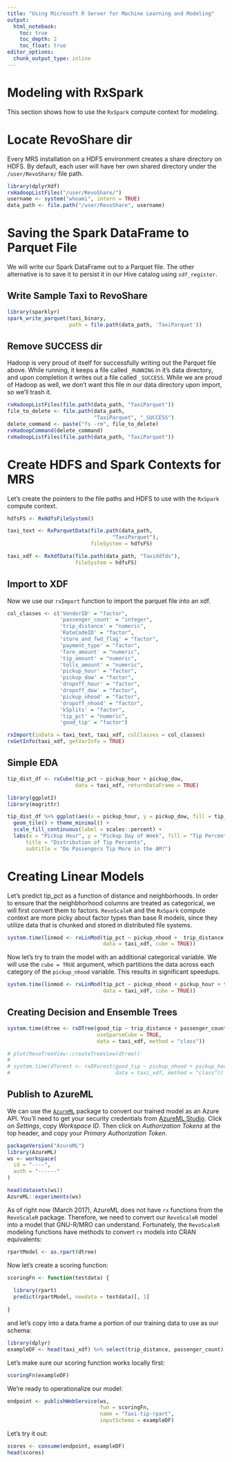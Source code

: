 ```yaml
---
title: "Using Microsoft R Server for Machine Learning and Modeling"
output: 
  html_notebook:
    toc: true
    toc_depth: 2
    toc_float: true
editor_options: 
  chunk_output_type: inline
---
```



# Modeling with RxSpark

This section shows how to use the `RxSpark` compute context for modeling.

# Locate RevoShare dir

Every MRS installation on a HDFS environment creates a share directory on HDFS. By default, each user will have her own shared directory under the `/user/RevoShare/` file path.

```r
library(dplyrXdf)
rxHadoopListFiles("/user/RevoShare/")
username <- system("whoami", intern = TRUE)
data_path <- file.path("/user/RevoShare", username)

```

# Saving the Spark DataFrame to Parquet File

We will write our Spark DataFrame out to a Parquet file. The other alternative is to save it to persist it in our Hive catalog using `sdf_register`.

## Write Sample Taxi to RevoShare 

```r
library(sparklyr)
spark_write_parquet(taxi_binary,
                    path = file.path(data_path, 'TaxiParquet'))


```

## Remove SUCCESS dir

Hadoop is very proud of itself for successfully writing out the Parquet file above. While running, it keeps a file called `_RUNNING` in it's data directory, and upon completion it writes out a file called `_SUCCESS`. While we are proud of Hadoop as well, we don't want this file in our data directory upon import, so we'll trash it.

```r

rxHadoopListFiles(file.path(data_path, "TaxiParquet"))
file_to_delete <- file.path(data_path, 
                            "TaxiParquet", "_SUCCESS")
delete_command <- paste("fs -rm", file_to_delete)
rxHadoopCommand(delete_command)
rxHadoopListFiles(file.path(data_path, "TaxiParquet"))

```


# Create HDFS and Spark Contexts for MRS

Let's create the pointers to the file paths and HDFS to use with the `RxSpark` compute context.

```r

hdfsFS <- RxHdfsFileSystem()

taxi_text <- RxParquetData(file.path(data_path,
                                  "TaxiParquet"),
                           fileSystem = hdfsFS)

taxi_xdf <- RxXdfData(file.path(data_path, "TaxiXdfds"),
                      fileSystem = hdfsFS)


```


## Import to XDF

Now we use our `rxImport` function to import the parquet file into an xdf.

```r


col_classes <- c('VendorID' = "factor",
                 'passenger_count' = "integer",
                 'trip_distance' = "numeric",
                 'RateCodeID' = "factor",
                 'store_and_fwd_flag' = "factor",
                 'payment_type' = "factor",
                 'fare_amount' = "numeric",
                 'tip_amount' = "numeric",
                 'tolls_amount' = "numeric",
                 'pickup_hour' = "factor",
                 'pickup_dow' = "factor",
                 'dropoff_hour' = "factor",
                 'dropoff_dow' = "factor",
                 'pickup_nhood' = "factor",
                 'dropoff_nhood' = "factor",
                 'kSplits' = "factor",
                 'tip_pct' = "numeric",
                 'good_tip' = "factor")

rxImport(inData = taxi_text, taxi_xdf, colClasses = col_classes)
rxGetInfo(taxi_xdf, getVarInfo = TRUE)


```

## Simple EDA

```r

tip_dist_df <- rxCube(tip_pct ~ pickup_hour + pickup_dow, 
                      data = taxi_xdf, returnDataFrame = TRUE)

library(ggplot2)
library(magrittr)

tip_dist_df %>% ggplot(aes(x = pickup_hour, y = pickup_dow, fill = tip_pct)) +
  geom_tile() + theme_minimal() + 
  scale_fill_continuous(label = scales::percent) +
  labs(x = "Pickup Hour", y = "Pickup Day of Week", fill = "Tip Percent",
      title = "Distribution of Tip Percents",
      subtitle = "Do Passengers Tip More in the AM?")

```


# Creating Linear Models

Let's predict tip_pct as a function of distance and neighborhoods. In order to ensure that the neighbhorhood columns are treated as categorical, we will first convert them to factors. `RevoScaleR` and the `RxSpark` compute context are more picky about factor types than base R models, since they utilize data that is chunked and stored in distributed file systems. 

```r

system.time(linmod <- rxLinMod(tip_pct ~ pickup_nhood +  trip_distance, 
                               data = taxi_xdf, cube = TRUE))
```

Now let's try to train the model with an additional categorical variable. We will use the `cube = TRUE` argument, which partitions the data across each category of the `pickup_nhood` variable. This results in significant speedups.

```r

system.time(linmod <- rxLinMod(tip_pct ~ pickup_nhood + pickup_hour + trip_distance, 
                               data = taxi_xdf, cube = TRUE))

```

## Creating Decision and Ensemble Trees


```r

system.time(dtree <- rxDTree(good_tip ~ trip_distance + passenger_count,
                             useSparseCube = TRUE,
                             data = taxi_xdf, method = "class"))

# plot(RevoTreeView::createTreeView(dtree))
# 
# system.time(dforest <- rxDForest(good_tip ~ pickup_nhood + pickup_hour + trip_distance,
#                                  data = taxi_xdf, method = "class"))


```

## Publish to AzureML

We can use the [`AzureML`](https://github.com/RevolutionAnalytics/AzureML) package to convert our trained model as an Azure API. You'll need to get your security credentials from [AzureML Studio](https://studio.azureml.net). Click on _Settings_, copy _Workspace ID_. Then click on _Authorization Tokens_ at the top header, and copy your _Primary Authorization Token_. 

```r
packageVersion("AzureML")
library(AzureML)
ws <- workspace(
  id = "----",
  auth = "------" 
)

head(datasets(ws))
AzureML::experiments(ws)
```

As of right now (March 2017), AzureML does not have `rx` functions from the `RevoScaleR` package. Therefore, we need to convert our `RevoScaleR` model into a model that GNU-R/MRO can understand. Fortunately, the `RevoScaleR` modeling functions have methods to convert `rx` models into CRAN equivalents:

```r

rpartModel <- as.rpart(dtree)

```

Now let's create a scoring function: 

```r

scoringFn <- function(testdata) {
 
  library(rpart)
  predict(rpartModel, newdata = testdata)[, 1]
  
}
```

and let's copy into a data.frame a portion of our training data to use as our schema:


```r

library(dplyr)
exampleDF <- head(taxi_xdf) %>% select(trip_distance, passenger_count)

```

Let's make sure our scoring function works locally first:

```r

scoringFn(exampleDF)

```


We're ready to operationalize our model:


```r

endpoint <- publishWebService(ws, 
                              fun = scoringFn,
                              name = "Taxi-tip-rpart",
                              inputSchema = exampleDF)

```

Let's try it out:


```r


scores <- consume(endpoint, exampleDF)
head(scores)
```


